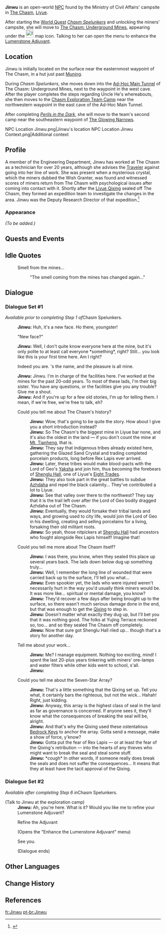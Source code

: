 {{Meta
<!-- Remove this template after adding the missing info -->
|missing_NPC_profile  = yes
}}
{{Character Infobox
|type             = Open-World NPC
|image            = NPC Jinwu.png
|realname         = 
|region           = Liyue
|location         = Liyue
|affiliation      = Chasm Exploration Team
|title            = Safety Technician, The Chasm
|voiceEN          = 
|voiceCN          = 
|voiceJP          = 
|voiceKR          = 
}}
{{Description|A key member of the exploration team.<br>With her many years of work experience and an ad-hoc, simple crafting bench, she can use special materials to enhance the [[Lumenstone Adjuvant]] you have, such that it may provide a little more comfort in the darkness...}}
'''Jinwu''' is an open-world [[NPC]] found by the Ministry of Civil Affairs' campsite in [[The Chasm (Area)|The Chasm]], [[Liyue]].

After starting the [[World Quest]] ''[[Chasm Spelunkers]]'' and unlocking the miners' campsite, she will move to [[The Chasm: Underground Mines]], appearing under the [[File:Icon Refine Adjuvant.svg|25x25px]] map icon. Talking to her can open the menu to enhance the [[Lumenstone Adjuvant]].

==Location==
Jinwu is initially located on the surface near the easternmost waypoint of The Chasm, in a hut just past [[Muning]].

During ''Chasm Spelunkers'', she moves down into the [[Ad-Hoc Main Tunnel]] of The Chasm: Underground Mines, next to the waypoint in the west cave. After the player completes the steps regarding Uncle He's whereabouts, she then moves to the [[Chasm Exploration Team Camp]] near the northwestern waypoint in the east cave of the Ad-Hoc Main Tunnel.

After completing ''[[Perils in the Dark]]'', she will move to the team's second camp near the southeastern waypoint of [[The Glowing Narrows]].

<gallery>
NPC Location Jinwu.png|Jinwu's location
NPC Location Jinwu Context.png|Additional context
</gallery>

==Profile==
A member of the Engineering Department, Jinwu has worked at The Chasm as a technician for over 20 years, although she advises the [[Traveler]] against going into her line of work. She was present when a mysterious crystal, which the miners dubbed the Wish Granter, was found and witnessed scores of miners return from The Chasm with psychological issues after coming into contact with it. Shortly after the [[Liyue Qixing]] sealed off The Chasm, they formed an expedition team to investigate the changes in the area. Jinwu was the Deputy Research Director of that expedition.<ref>{{Ref/BB|Exploration Team Campsite Noticeboard|Battered Namelist}}</ref>

===Appearance===
''(To be added.)''

==Quests and Events==
{{Quests and Events}}

==Idle Quotes==
{{Dialogue Start}}
: {{DIcon|Idle}} Smell from the mines...
:: {{A|VO Jinwu 01.ogg}} "The smell coming from the mines has changed again..."
{{Dialogue End}}

==Dialogue==
===Dialogue Set #1===
''Available prior to completing Step 1 of ''Chasm Spelunkers''.''
{{Dialogue Start}}
:'''Jinwu:''' Huh, it's a new face. Ho there, youngster!
:{{DIcon}} "New face?"
:'''Jinwu:''' Well, I don't quite know everyone here at the mine, but it's only polite to at least call everyone *something*, right? Still... you look like this is your first time here. Am I right?
:{{DIcon}} Indeed you are. {{Traveler}}'s the name, and the pleasure is all mine.
:'''Jinwu:''' Jinwu. I'm in charge of the facilities here. I've worked at the mines for the past 20-odd years. To most of these lads, I'm their big sister. You have any questions, or the facilities give you any trouble? Give me a shout.
:'''Jinwu:''' And if you're up for a few old stories, I'm up for telling them. I mean, if we're free, we're free to talk, eh?
:{{DIcon}} Could you tell me about The Chasm's history?
::'''Jinwu:''' Wow, that's going to be quite the story. How about I give you a short introduction instead?
::'''Jinwu:''' So The Chasm's the biggest mine in Liyue bar none, and it's also the oldest in the land &mdash; if you don't count the mine at [[Mt. Tianheng]], that is.
::'''Jinwu:''' They say that indigenous tribes already existed here, gathering the Glazed Sand Crystal and trading completed porcelain products, long before Rex Lapis ever arrived.
::'''Jinwu:''' Later, these tribes would make blood-pacts with the Lord of Geo's [[Yaksha]] and join him, thus becoming the forebears of [[Shenglu Hall]], one of Liyue's [[Eight Trades]].
::'''Jinwu:''' They also took part in the great battles to subdue [[Azhdaha]] and repel the black calamity... They've contributed a lot to Liyue.
::'''Jinwu:''' See that valley over there to the northwest? They say that it is the trail left over after the Lord of Geo bodily dragged Azhdaha out of The Chasm.
::'''Jinwu:''' Eventually, they would forsake their tribal lands and ways, and growing used to city life, would join the Lord of Geo in his dwelling, creating and selling porcelains for a living, forsaking their old militant roots.
::'''Jinwu:''' So yeah, those nitpickers at [[Shenglu Hall]] had ancestors who fought alongside Rex Lapis himself! Imagine that!
:{{DIcon}} Could you tell me more about The Chasm itself?
::'''Jinwu:''' I was there, you know, when they sealed this place up several years back. The lads down below dug up something truly...
::'''Jinwu:''' Well, I remember the long line of wounded that were carried back up to the surface, I'll tell you what...
::'''Jinwu:''' Even spookier yet, the lads who were injured weren't necessarily hurt in the way you'd usually think miners would be. It was more like... spiritual or mental damage, you know?
::'''Jinwu:''' They'd recover a few days after being brought up to the surface, so there wasn't much serious damage done in the end, but that was enough to get the [[Liyue Qixing|Qixing]] to step in.
::'''Jinwu:''' Doesn't matter what exactly they dug up, but I'll bet you that it was nothing good. The folks at Yujing Terrace reckoned so, too... and so they sealed The Chasm off completely.
::'''Jinwu:''' Now that sure got Shenglu Hall riled up... though that's a story for another day.
:{{DIcon}} Tell me about your work...
::'''Jinwu:''' Me? I manage equipment. Nothing too exciting, mind! I spent the last 20-plus years tinkering with miners' ore-lamps and water filters while other kids went to school, s'all.
::'''Jinwu:''' {{MC|Met batch after batch of miners while I was at it. Some of them weren't hardly any older than you when they first went in.|Take note, girl, don't get into this line of work. It's sweat and hard labor all day, every day. Not worth it.|mc=1}}
:{{DIcon}} Could you tell me about the Seven-Star Array?
::'''Jinwu:''' That's a little something that the Qixing set up. Tell you what, it certainly bars the righteous, but not the wick... Hahah! Right, just kidding.
::'''Jinwu:''' Anyway, this array is the highest class of seal in the land as far as governance is concerned. If anyone sees it, they'll know what the consequences of breaking the seal will be, alright.
::'''Jinwu:''' And that's why the Qixing used these ostentatious [[Bedrock Key]]s to anchor the array. Gotta send a message, make a show of force, y'know?
::'''Jinwu:''' Gotta put the fear of Rex Lapis &mdash; or at least the fear of the Qixing's retribution &mdash; into the hearts of any thieves who might want to break the seal and steal some stuff.
::'''Jinwu:''' *cough* In other words, if someone really does break the seals and does not suffer the consequences... It means that they at least have the tacit approval of the Qixing.
{{Dialogue End}}

===Dialogue Set #2===
''Available after completing Step 6 in ''Chasm Spelunkers''.''
{{Dialogue Start}}
;(Talk to Jinwu at the exploration camp)
:'''Jinwu:''' Ah, you're here. What is it? Would you like me to refine your Lumenstone Adjuvant?
:{{DIcon|Adjuvant}} Refine the Adjuvant
:;(Opens the "Enhance the Lumenstone Adjuvant" menu)
:{{DIcon}} See you.
:;(Dialogue ends)
{{Dialogue End}}
<!--
==Trivia==
-->

==Other Languages==
{{Other Languages
|default_hidden = 1
|en      = Jinwu
|zhs     = 瑾武
|zhs_rm  = Jǐnwǔ
|zht     = 瑾武
|zht_rm  = Jǐnwǔ
|ja      = 瑾武
|ja_rm   = Kinmu{{Assumed}}
|ko      = {{tt|근|瑾}}우
|ko_rm   = Geun'u
|es      = Jinwu
|fr      = Jinwu
|ru      = Цзинь У
|th      = Jinwu
|vi      = Jinwu
|de      = Jinwu
|id      = Jinwu
|pt      = Jinwu
|tr      = Jinwu
|it      = Jinwu
}}

==Change History==
{{Change History|2.6}}

==References==
{{Reflist}}

[[fr:Jinwu]]
[[pt-br:Jinwu]]